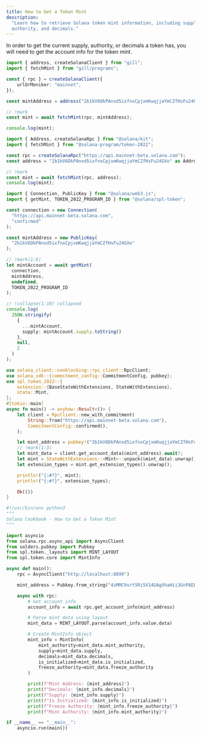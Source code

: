 ```yaml
---
title: How to Get a Token Mint
description:
  "Learn how to retrieve Solana token mint information, including supply,
  authority, and decimals."
---
```


In order to get the current supply, authority, or decimals a token has, you will
need to get the account info for the token mint.

<CodeTabs storage="cookbook" flags="r">

```ts !! title="Gill"
import { address, createSolanaClient } from "gill";
import { fetchMint } from "gill/programs";

const { rpc } = createSolanaClient({
    urlOrMoniker: "mainnet",
});

const mintAddress = address("2b1kV6DkPAnxd5ixfnxCpjxmKwqjjaYmCZfHsFu24GXo")

// !mark
const mint = await fetchMint(rpc, mintAddress);

console.log(mint);
```

```ts !! title="Kit"
import { Address, createSolanaRpc } from "@solana/kit";
import { fetchMint } from "@solana-program/token-2022";

const rpc = createSolanaRpc("https://api.mainnet-beta.solana.com");
const address = "2b1kV6DkPAnxd5ixfnxCpjxmKwqjjaYmCZfHsFu24GXo" as Address;

// !mark
const mint = await fetchMint(rpc, address);
console.log(mint);
```

```ts !! title="Legacy"
import { Connection, PublicKey } from "@solana/web3.js";
import { getMint, TOKEN_2022_PROGRAM_ID } from "@solana/spl-token";

const connection = new Connection(
  "https://api.mainnet-beta.solana.com",
  "confirmed"
);

const mintAddress = new PublicKey(
  "2b1kV6DkPAnxd5ixfnxCpjxmKwqjjaYmCZfHsFu24GXo"
);

// !mark(1:6)
let mintAccount = await getMint(
  connection,
  mintAddress,
  undefined,
  TOKEN_2022_PROGRAM_ID
);

// !collapse(1:10) collapsed
console.log(
  JSON.stringify(
    {
      ...mintAccount,
      supply: mintAccount.supply.toString()
    },
    null,
    2
  )
);
```

```rs !! title="Rust"
use solana_client::nonblocking::rpc_client::RpcClient;
use solana_sdk::{commitment_config::CommitmentConfig, pubkey};
use spl_token_2022::{
    extension::{BaseStateWithExtensions, StateWithExtensions},
    state::Mint,
};
#[tokio::main]
async fn main() -> anyhow::Result<()> {
    let client = RpcClient::new_with_commitment(
        String::from("https://api.mainnet-beta.solana.com"),
        CommitmentConfig::confirmed(),
    );

    let mint_address = pubkey!("2b1kV6DkPAnxd5ixfnxCpjxmKwqjjaYmCZfHsFu24GXo");
    // !mark(1:3)
    let mint_data = client.get_account_data(&mint_address).await?;
    let mint = StateWithExtensions::<Mint>::unpack(&mint_data).unwrap();
    let extension_types = mint.get_extension_types().unwrap();

    println!("{:#?}", mint);
    println!("{:#?}", extension_types);

    Ok(())
}
```

```py !! title="Python"
#!/usr/bin/env python3
"""
Solana Cookbook - How to Get a Token Mint
"""

import asyncio
from solana.rpc.async_api import AsyncClient
from solders.pubkey import Pubkey
from spl.token._layouts import MINT_LAYOUT
from spl.token.core import MintInfo

async def main():
    rpc = AsyncClient("http://localhost:8899")

    mint_address = Pubkey.from_string("4zMMC9srt5Ri5X14GAgXhaHii3GnPAEERYPJgZJDncDU")

    async with rpc:
        # Get account info
        account_info = await rpc.get_account_info(mint_address)

        # Parse mint data using layout
        mint_data = MINT_LAYOUT.parse(account_info.value.data)

        # Create MintInfo object
        mint_info = MintInfo(
            mint_authority=mint_data.mint_authority,
            supply=mint_data.supply,
            decimals=mint_data.decimals,
            is_initialized=mint_data.is_initialized,
            freeze_authority=mint_data.freeze_authority
        )

        print(f"Mint Address: {mint_address}")
        print(f"Decimals: {mint_info.decimals}")
        print(f"Supply: {mint_info.supply}")
        print(f"Is Initialized: {mint_info.is_initialized}")
        print(f"Freeze Authority: {mint_info.freeze_authority}")
        print(f"Mint Authority: {mint_info.mint_authority}")

if __name__ == "__main__":
    asyncio.run(main())
```

</CodeTabs>
